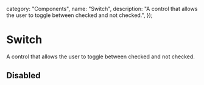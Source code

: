 
  category: "Components",
  name: "Switch",
  description: "A control that allows the user to toggle between checked and not checked.",
});

# Switch

A control that allows the user to toggle between checked and not checked.

## Disabled

<DesignComponentsDisplay className="grid-flow-col grid-rows-1">
  <div className="flex items-center gap-1.5">
    <Switch id="switch_disabled_false" aria-labelledby="switch_disabled_false_label" />
    <label id="switch_disabled_false_label" htmlFor="switch_disabled_false" className="text-sm font-medium text-gray-12" children="Switch" />
  </div>
  <div className="flex items-center gap-1.5">
    <Switch id="switch_disabled_true" aria-labelledby="switch_disabled_true_label" disabled />
    <label id="switch_disabled_true_label" htmlFor="switch_disabled_true" className="text-sm font-medium text-gray-11" children="Switch" />
  </div>
</DesignComponentsDisplay>
